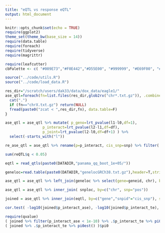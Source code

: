 ```yaml
---
title: "eQTL vs response eQTL"
output: html_document
---
```


```r
knitr::opts_chunk$set(echo = TRUE)
require(ggplot2)
theme_set(theme_bw(base_size = 14))
require(data.table)
require(foreach)
require(tidyverse)
require(magrittr)

require(leafcutter)
cbPalette <- c( "#009E73","#F0E442","#D55E00", "#999999", "#E69F00", "#56B4E9",  "#0072B2",  "#CC79A7")

source("../code/utils.R")
source("../code/load_data.R")
```

```r
res_dir="/scratch/users/dak33/data/dox_data/eagle1/"
ase_qtl=foreach(fn=list.files(res_dir,glob2rx("chr*.txt.gz")), .combine = bind_rows) %do% {
  cat(".")
  if (fn=="chrX.txt.gz") return(NULL)
  fread(paste0("zcat < ",res_dir,fn), data.table=F)
}

ase_qtl = ase_qtl %>% mutate( p_geno=lrt_pvalue(l1-l0,df=1),
                 p_interact=lrt_pvalue(l2-l1,df=df), 
                 p_joint=lrt_pvalue(l2-l0,df=df+1) ) %>%
  select(-starts_with("l"))

re_ase_qtl = ase_qtl %>% rename(p=p_interact, cis_snp=snp) %>% filter(!is.na(p)) %>% bonferroni() %>% ungroup()

sum(reQTL$q < 0.05)
````

```r
eqtl = read_qtls(paste0(DATADIR,"panama_qq_boot_1e+05/"))
```

```r
geneloc=read.table(paste0(DATADIR,"genelocGRCh38.txt.gz"),header=T,stringsAsFactors = F)

ase_qtl = ase_qtl %>% left_join(geneloc %>% select(gene=geneid, chr), by="gene")

ase_qtl = ase_qtl %>% inner_join( snploc, by=c("chr", snp="pos"))

joined = ase_qtl %>% inner_join(eqtl, by=c("gene","snpid"="cis_snp"), suffix=c("_ase","_te"))

cor.test( -log10(joined$p_interact_ase), -log10(joined$p_interact_te), use="pairwise" )

require(qvalue)
( joined %>% filter(p_interact_ase < 1e-10) %>% .$p_interact_te %>% pi0est() )$pi0
( joined %>% .$p_interact_te %>% pi0est() )$pi0


```